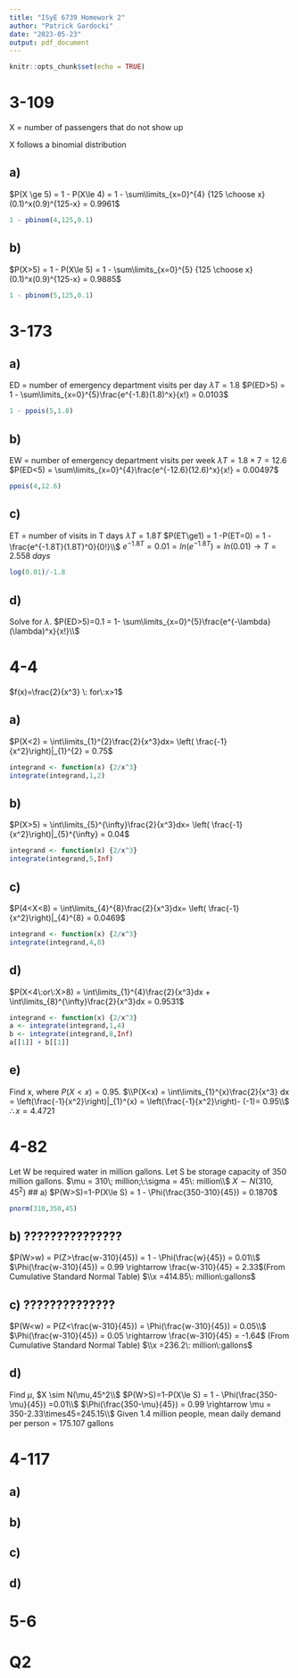 ```yaml
---
title: "ISyE 6739 Homework 2"
author: "Patrick Gardocki"
date: "2023-05-23"
output: pdf_document
---
```


```r
knitr::opts_chunk$set(echo = TRUE)
```

# 3-109
X = number of passengers that do not show up

X follows a binomial distribution 

## a)
$P(X \ge 5) = 1 - P(X\le 4) = 1 - \sum\limits_{x=0}^{4} {125 \choose x}(0.1)^x(0.9)^{125-x} = 0.9961$
```r
1 - pbinom(4,125,0.1)
```

## b) 
$P(X>5) = 1 - P(X\le 5) = 1 - \sum\limits_{x=0}^{5} {125 \choose x}(0.1)^x(0.9)^{125-x} = 0.9885$
```r
1 - pbinom(5,125,0.1)
```

# 3-173

## a)
ED = number of emergency department visits per day
$\lambda T = 1.8$
$P(ED>5) = 1 - \sum\limits_{x=0}^{5}\frac{e^{-1.8}(1.8)^x}{x!} = 0.0103$
```r
1 - ppois(5,1.8)
```

## b)
EW = number of emergency department visits per week
$\lambda T = 1.8 \times 7 = 12.6$
$P(ED<5) = \sum\limits_{x=0}^{4}\frac{e^{-12.6}(12.6)^x}{x!} = 0.00497$
```r
ppois(4,12.6)
```

## c)
ET = number of visits in T days 
$\lambda T=1.8T$
$P(ET\ge1) = 1 -P(ET=0) = 1 - \frac{e^{-1.8T}(1.8T)^0}{0!}\\$
$e^{-1.8T} = 0.01 = ln(e^{-1.8T}) = ln(0.01) \rightarrow T = 2.558\;days$
```r
log(0.01)/-1.8
```

## d)
Solve for $\lambda$.
$P(ED>5)=0.1 = 1- \sum\limits_{x=0}^{5}\frac{e^{-\lambda}(\lambda)^x}{x!}\\$


# 4-4
$f(x)=\frac{2}{x^3} \: for\:x>1$

## a)
$P(X<2) = \int\limits_{1}^{2}\frac{2}{x^3}dx= \left( \frac{-1}{x^2}\right)|_{1}^{2} = 0.75$
```r
integrand <- function(x) {2/x^3}
integrate(integrand,1,2)
```

## b)
$P(X>5) = \int\limits_{5}^{\infty}\frac{2}{x^3}dx= \left( \frac{-1}{x^2}\right)|_{5}^{\infty} = 0.04$
```r
integrand <- function(x) {2/x^3}
integrate(integrand,5,Inf)
```

## c)
$P(4<X<8) = \int\limits_{4}^{8}\frac{2}{x^3}dx= \left( \frac{-1}{x^2}\right)|_{4}^{8} = 0.0469$
```r
integrand <- function(x) {2/x^3}
integrate(integrand,4,8)
```

## d)
$P(X<4\:or\:X>8) = \int\limits_{1}^{4}\frac{2}{x^3}dx + \int\limits_{8}^{\infty}\frac{2}{x^3}dx = 0.9531$
```r
integrand <- function(x) {2/x^3}
a <- integrate(integrand,1,4)
b <- integrate(integrand,8,Inf)
a[[1]] + b[[1]]

```

## e)
Find x, where $P(X<x)=0.95$.
$\\P(X<x) = \int\limits_{1}^{x}\frac{2}{x^3} dx = \left(\frac{-1}{x^2}\right)|_{1}^{x} = \left(\frac{-1}{x^2}\right)- (-1)= 0.95\\$
$\therefore x = 4.4721$

# 4-82
Let W be required water in million gallons.
Let S be storage capacity of 350 million gallons.
$\mu = 310\; million;\:\sigma = 45\: million\\$
$X\sim N(310,45^2)$
## a)
$P(W>S)=1-P(X\le S) = 1 - \Phi(\frac{350-310}{45}) = 0.1870$
```r
pnorm(310,350,45)
```

## b) ???????????????
$P(W>w) = P(Z>\frac{w-310}{45}) = 1 - \Phi(\frac{w}{45}) = 0.01\\$
$\Phi(\frac{w-310}{45}) = 0.99 \rightarrow  \frac{w-310}{45} = 2.33$(From Cumulative Standard Normal Table)
$\\x =414.85\: million\:gallons$

## c) ??????????????
$P(W<w) = P(Z<\frac{w-310}{45}) =  \Phi(\frac{w-310}{45}) = 0.05\\$
$\Phi(\frac{w-310}{45}) = 0.05 \rightarrow  \frac{w-310}{45} = -1.64$ (From Cumulative Standard Normal Table)
$\\x =236.2\: million\:gallons$


## d)
Find $\mu$, $X \sim N(\mu,45^2\\$
$P(W>S)=1-P(X\le S) = 1 - \Phi(\frac{350-\mu}{45}) =0.01\\$
$\Phi(\frac{350-\mu}{45}) = 0.99 \rightarrow \mu = 350-2.33\times45=245.15\\$
Given 1.4 million people, mean daily demand per person = 175.107 gallons 



# 4-117

## a)


## b)


## c)


## d)



# 5-6

# Q2